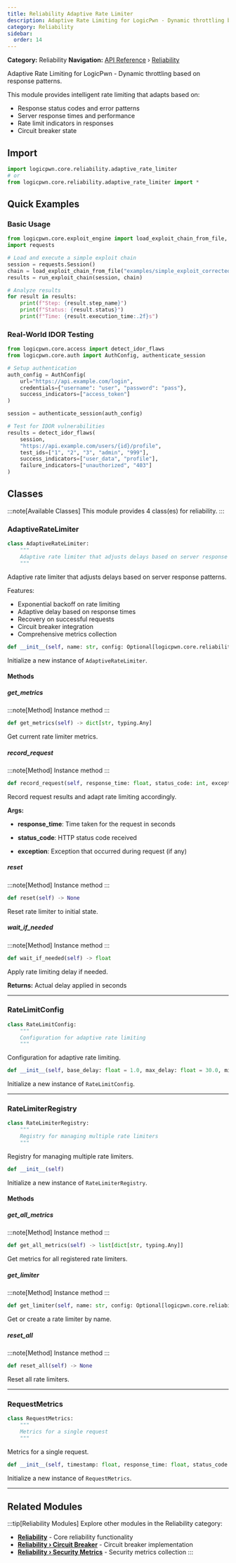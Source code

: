 ```yaml
---
title: Reliability Adaptive Rate Limiter
description: Adaptive Rate Limiting for LogicPwn - Dynamic throttling based on response patterns
category: Reliability
sidebar:
  order: 14
---
```



**Category:** Reliability
**Navigation:** [API Reference](../) › [Reliability](../reliability)

Adaptive Rate Limiting for LogicPwn - Dynamic throttling based on response patterns.

This module provides intelligent rate limiting that adapts based on:
- Response status codes and error patterns
- Server response times and performance
- Rate limit indicators in responses
- Circuit breaker state

## Import

```python
import logicpwn.core.reliability.adaptive_rate_limiter
# or
from logicpwn.core.reliability.adaptive_rate_limiter import *
```


## Quick Examples

### Basic Usage

```python
from logicpwn.core.exploit_engine import load_exploit_chain_from_file, run_exploit_chain
import requests

# Load and execute a simple exploit chain
session = requests.Session()
chain = load_exploit_chain_from_file("examples/simple_exploit_corrected.yaml")
results = run_exploit_chain(session, chain)

# Analyze results
for result in results:
    print(f"Step: {result.step_name}")
    print(f"Status: {result.status}")
    print(f"Time: {result.execution_time:.2f}s")
```

### Real-World IDOR Testing

```python
from logicpwn.core.access import detect_idor_flaws
from logicpwn.core.auth import AuthConfig, authenticate_session

# Setup authentication
auth_config = AuthConfig(
    url="https://api.example.com/login",
    credentials={"username": "user", "password": "pass"},
    success_indicators=["access_token"]
)

session = authenticate_session(auth_config)

# Test for IDOR vulnerabilities
results = detect_idor_flaws(
    session,
    "https://api.example.com/users/{id}/profile",
    test_ids=["1", "2", "3", "admin", "999"],
    success_indicators=["user_data", "profile"],
    failure_indicators=["unauthorized", "403"]
)
```


## Classes

:::note[Available Classes]
This module provides 4 class(es) for reliability.
:::

### AdaptiveRateLimiter

<Tabs>
<TabItem label="Overview">

```python
class AdaptiveRateLimiter:
    """
    Adaptive rate limiter that adjusts delays based on server response patterns
    """
```

Adaptive rate limiter that adjusts delays based on server response patterns.

Features:
- Exponential backoff on rate limiting
- Adaptive delay based on response times
- Recovery on successful requests
- Circuit breaker integration
- Comprehensive metrics collection

</TabItem>
<TabItem label="Constructor">

```python
def __init__(self, name: str, config: Optional[logicpwn.core.reliability.adaptive_rate_limiter.RateLimitConfig] = None)
```

Initialize a new instance of `AdaptiveRateLimiter`.

</TabItem>
</Tabs>

#### Methods

##### get_metrics

:::note[Method]
Instance method
:::

```python
def get_metrics(self) -> dict[str, typing.Any]
```

Get current rate limiter metrics.

##### record_request

:::note[Method]
Instance method
:::

```python
def record_request(self, response_time: float, status_code: int, exception: Optional[Exception] = None) -> None
```

Record request results and adapt rate limiting accordingly.

**Args:**
- **response_time**: Time taken for the request in seconds

- **status_code**: HTTP status code received

- **exception**: Exception that occurred during request (if any)

##### reset

:::note[Method]
Instance method
:::

```python
def reset(self) -> None
```

Reset rate limiter to initial state.

##### wait_if_needed

:::note[Method]
Instance method
:::

```python
def wait_if_needed(self) -> float
```

Apply rate limiting delay if needed.

**Returns:**
 Actual delay applied in seconds


---

### RateLimitConfig

<Tabs>
<TabItem label="Overview">

```python
class RateLimitConfig:
    """
    Configuration for adaptive rate limiting
    """
```

Configuration for adaptive rate limiting.

</TabItem>
<TabItem label="Constructor">

```python
def __init__(self, base_delay: float = 1.0, max_delay: float = 30.0, min_delay: float = 0.1, backoff_multiplier: float = 2.0, recovery_factor: float = 0.8, rate_limit_status_codes: list[int] = <factory>, error_status_codes: list[int] = <factory>, response_time_threshold: float = 5.0, window_size: int = 10, adaptation_sensitivity: float = 0.1) -> None
```

Initialize a new instance of `RateLimitConfig`.

</TabItem>
</Tabs>


---

### RateLimiterRegistry

<Tabs>
<TabItem label="Overview">

```python
class RateLimiterRegistry:
    """
    Registry for managing multiple rate limiters
    """
```

Registry for managing multiple rate limiters.

</TabItem>
<TabItem label="Constructor">

```python
def __init__(self)
```

Initialize a new instance of `RateLimiterRegistry`.

</TabItem>
</Tabs>

#### Methods

##### get_all_metrics

:::note[Method]
Instance method
:::

```python
def get_all_metrics(self) -> list[dict[str, typing.Any]]
```

Get metrics for all registered rate limiters.

##### get_limiter

:::note[Method]
Instance method
:::

```python
def get_limiter(self, name: str, config: Optional[logicpwn.core.reliability.adaptive_rate_limiter.RateLimitConfig] = None) -> logicpwn.core.reliability.adaptive_rate_limiter.AdaptiveRateLimiter
```

Get or create a rate limiter by name.

##### reset_all

:::note[Method]
Instance method
:::

```python
def reset_all(self) -> None
```

Reset all rate limiters.


---

### RequestMetrics

<Tabs>
<TabItem label="Overview">

```python
class RequestMetrics:
    """
    Metrics for a single request
    """
```

Metrics for a single request.

</TabItem>
<TabItem label="Constructor">

```python
def __init__(self, timestamp: float, response_time: float, status_code: int, success: bool, rate_limited: bool, error: bool) -> None
```

Initialize a new instance of `RequestMetrics`.

</TabItem>
</Tabs>


---


## Related Modules

:::tip[Reliability Modules]
Explore other modules in the Reliability category:

- **[Reliability](../reliability)** - Core reliability functionality
- **[Reliability › Circuit Breaker](../reliability/circuit-breaker)** - Circuit breaker implementation
- **[Reliability › Security Metrics](../reliability/security-metrics)** - Security metrics collection
:::
